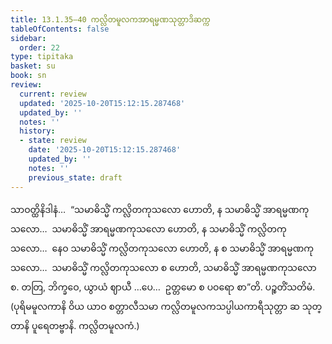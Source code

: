 ```yaml
---
title: 13.1.35–40 ကလ္လိတမူလကအာရမ္မဏသုတ္တာဒိဆက္က
tableOfContents: false
sidebar:
  order: 22
type: tipitaka
basket: su
book: sn
review:
  current: review
  updated: '2025-10-20T15:12:15.287468'
  updated_by: ''
  notes: ''
  history:
  - state: review
    date: '2025-10-20T15:12:15.287468'
    updated_by: ''
    notes: ''
    previous_state: draft
---
```



<DynamicBreadcrumb />


<ReviewStatus review={frontmatter.review} showDetails={true} />

<HypothesisAnnotation frontmatter={frontmatter} />

<Division number="696–701" book="sn" e="ch" v="18" p="387">

<Paragraph number="1326" book="sn">
သာဝတ္ထိနိဒါနံ…  “သမာဓိသ္မိံ ကလ္လိတကုသလော ဟောတိ, န သမာဓိသ္မိံ အာရမ္မဏကုသလော…  သမာဓိသ္မိံ အာရမ္မဏကုသလော ဟောတိ, န သမာဓိသ္မိံ ကလ္လိတကုသလော…  နေဝ သမာဓိသ္မိံ ကလ္လိတကုသလော ဟောတိ, န စ သမာဓိသ္မိံ အာရမ္မဏကုသလော…  သမာဓိသ္မိံ ကလ္လိတကုသလော စ ဟောတိ, သမာဓိသ္မိံ အာရမ္မဏကုသလော စ. တတြ, ဘိက္ခဝေ, ယွာယံ ဈာယီ …ပေ…  ဥတ္တမော စ ပဝရော စာ”တိ.

</Paragraph>
</Division>

<Paragraph number="1327" type="center" book="sn">
ပဉ္စတိံသတိမံ.



</Paragraph>

<Paragraph number="1328" book="sn">
(ပုရိမမူလကာနိ ဝိယ ယာဝ စတ္တာလီသမာ ကလ္လိတမူလကသပ္ပါယကာရီသုတ္တာ ဆ သုတ္တာနိ ပူရေတဗ္ဗာနိ. ကလ္လိတမူလကံ.)
</Paragraph>